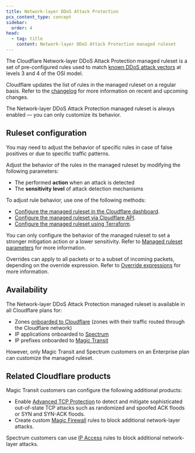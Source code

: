 ```yaml
---
title: Network-layer DDoS Attack Protection
pcx_content_type: concept
sidebar:
  order: 4
head:
  - tag: title
    content: Network-layer DDoS Attack Protection managed ruleset
---
```



The Cloudflare Network-layer DDoS Attack Protection managed ruleset is a set of pre-configured rules used to match [known DDoS attack vectors](/ddos-protection/about/attack-coverage/) at levels 3 and 4 of the OSI model.

Cloudflare updates the list of rules in the managed ruleset on a regular basis. Refer to the [changelog](/ddos-protection/change-log/network/) for more information on recent and upcoming changes.

The Network-layer DDoS Attack Protection managed ruleset is always enabled — you can only customize its behavior.

## Ruleset configuration

You may need to adjust the behavior of specific rules in case of false positives or due to specific traffic patterns.

Adjust the behavior of the rules in the managed ruleset by modifying the following parameters:

- The performed **action** when an attack is detected
- The **sensitivity level** of attack detection mechanisms

To adjust rule behavior, use one of the following methods:

- [Configure the managed ruleset in the Cloudflare dashboard](/ddos-protection/managed-rulesets/network/configure-dashboard/).
- [Configure the managed ruleset via Cloudflare API](/ddos-protection/managed-rulesets/network/configure-api/).
- [Configure the managed ruleset using Terraform](/terraform/additional-configurations/ddos-managed-rulesets/#example-configure-network-layer-ddos-attack-protection).

You can only configure the behavior of the managed ruleset to set a stronger mitigation action or a lower sensitivity. Refer to [Managed ruleset parameters](/ddos-protection/managed-rulesets/network/override-parameters/) for more information.

Overrides can apply to all <GlossaryTooltip term="data packet">packets</GlossaryTooltip> or to a subset of incoming packets, depending on the override expression. Refer to [Override expressions](/ddos-protection/managed-rulesets/network/override-expressions/) for more information.

## Availability

The Network-layer DDoS Attack Protection managed ruleset is available in all Cloudflare plans for:

- Zones [onboarded to Cloudflare](/dns/zone-setups/full-setup/) (zones with their traffic routed through the Cloudflare network)
- IP applications onboarded to [Spectrum](/spectrum/)
- IP prefixes onboarded to [Magic Transit](/magic-transit/)

However, only Magic Transit and Spectrum customers on an Enterprise plan can customize the managed ruleset.

## Related Cloudflare products

Magic Transit customers can configure the following additional products:

- Enable [Advanced TCP Protection](/ddos-protection/tcp-protection/) to detect and mitigate sophisticated out-of-state TCP attacks such as randomized and spoofed ACK floods or SYN and SYN-ACK floods.
- Create custom [Magic Firewall](/magic-firewall/) rules to block additional network-layer attacks.

Spectrum customers can use [IP Access](/waf/tools/ip-access-rules/) rules to block additional network-layer attacks.

